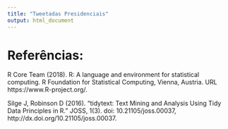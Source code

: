 ```yaml
---
title: "Tweetadas Presidenciais"
output: html_document
---
```


# Referências:

R Core Team (2018). R: A language and environment for statistical computing. R Foundation for Statistical Computing, Vienna, Austria. URL https://www.R-project.org/.

Silge J, Robinson D (2016). “tidytext: Text Mining and Analysis Using Tidy Data Principles in R.” JOSS, 1(3). doi: 10.21105/joss.00037, http://dx.doi.org/10.21105/joss.00037. 

